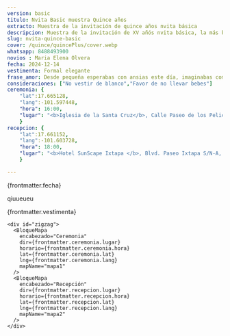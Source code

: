 ```yaml
---
version: basic
titulo: Nvita Basic muestra Quince años
extracto: Muestra de la invitación de quince años nvita básica
descripcion: Muestra de la invitación de XV añós nvita básica, la más básica de las invitaciones que te ofrecemos.
slug: nvita-quince-basic
cover: /quince/quincePlus/cover.webp
whatsapp: 8488493900
novios : Maria Elena Olvera
fecha: 2024-12-14
vestimenta: Formal elegante
frase_amor: Desde pequeña esperabas con ansias este día, imaginabas compartirlo con todas las personas que amas. Por fin llegó el día y es tal y como lo soñaste.
consideraciones: ["No vestir de blanco","Favor de no llevar bebes"]
ceremonia: {
    "lat":17.665128, 
    "lang":-101.597448,
    "hora": 16:00,
    "lugar": "<b>Iglesia de la Santa Cruz</b>, Calle Paseo de los Pelicanos 40883, Ixtapa Gro. (frente a la Moraleja)"
    }
recepcion: {
    "lat":17.661152, 
    "lang":-101.603728,
    "hora": 18:00,
    "lugar": "<b>Hotel SunScape Ixtapa </b>, Blvd. Paseo Ixtapa S/N-A, 40884 Zihuatanejo, Gro Blvd. Paseo Ixtapa S/N-A, 40884 Zihuatanejo, Gro."
    }

---
```



  <Encabezados texto="Mis XV años" />
  <ParrafosLibres texto="El anhelo de todo padre es ver a su hija transformarse de una niña feliz a una mujer segura de sí. Y más orgulloso no podría estar y por eso contigo quiero celebrar." />
 


  <section class="grid contenido">
    <div class="conte-cartas">
      <Cartas icono= "/quince/fecha-icono.svg" titulo="Fecha de los XV años">
        <p>{frontmatter.fecha}</p>
      </Cartas>
      <Cartas icono= "/quince/detalles-icono.svg" titulo="Consideraciones" array={frontmatter.consideraciones}>
        <p>qiuueueu</p>
      </Cartas>
      <Cartas icono= "/quince/formal-icono.svg" titulo="Código de vestimenta">
        <p>{frontmatter.vestimenta}</p>
      </Cartas>
    </div>
  </section>


  <section class="grid contenido">
    <Frase frase={frontmatter.frase_amor} />
  </section>


  <Encabezados  texto="El Lugar" />
  <section class="grid contenido fondo-mitad">
    <ParrafosLibres texto="Te compartimos la ubicación, te esperamos en la ceremonia religiosa y en
      la fiesta de XV años." />
    
    <div id="zigzag">
      <BloqueMapa
        encabezado="Ceremonia"
        dir={frontmatter.ceremonia.lugar}
        horario={frontmatter.ceremonia.hora}
        lat={frontmatter.ceremonia.lat}
        lng={frontmatter.ceremonia.lang}
        mapName="mapa1"
      />
      <BloqueMapa
        encabezado="Recepción"
        dir={frontmatter.recepcion.lugar}
        horario={frontmatter.recepcion.hora}
        lat={frontmatter.recepcion.lat}
        lng={frontmatter.recepcion.lang}
        mapName="mapa2"
      />
    </div>
  </section>


  <section class="grid contenido">
    <Contador fecha={frontmatter.fecha} />
  </section>

  <section>
    <ConfirmacionBasica whatsapp={frontmatter.whatsapp} dias_antes={7} version={frontmatter.version} client:only="react"/>
  </section>

 <BloqueVenta costo="740" stripe="https://buy.stripe.com/9AQ5mBdIwaY374s6os" version={frontmatter.version} />
